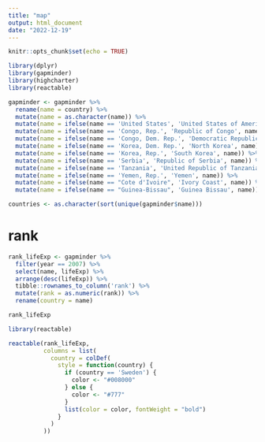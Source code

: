 ```yaml
---
title: "map"
output: html_document
date: "2022-12-19"
---
```


```r
knitr::opts_chunk$set(echo = TRUE)
```


```r

library(dplyr)
library(gapminder)
library(highcharter)
library(reactable)


```


```r

gapminder <- gapminder %>%
  rename(name = country) %>%
  mutate(name = as.character(name)) %>%
  mutate(name = ifelse(name == 'United States', 'United States of America', name)) %>%
  mutate(name = ifelse(name == 'Congo, Rep.', 'Republic of Congo', name)) %>%
  mutate(name = ifelse(name == 'Congo, Dem. Rep.', 'Democratic Republic of the Congo', name)) %>%
  mutate(name = ifelse(name == 'Korea, Dem. Rep.', 'North Korea', name)) %>%
  mutate(name = ifelse(name == 'Korea, Rep.', 'South Korea', name)) %>%
  mutate(name = ifelse(name == 'Serbia', 'Republic of Serbia', name)) %>%
  mutate(name = ifelse(name == 'Tanzania', 'United Republic of Tanzania', name)) %>%
  mutate(name = ifelse(name == 'Yemen, Rep.', 'Yemen', name)) %>%
  mutate(name = ifelse(name == "Cote d'Ivoire", 'Ivory Coast', name)) %>%
  mutate(name = ifelse(name == "Guinea-Bissau", 'Guinea Bissau', name))

```





```r

countries <- as.character(sort(unique(gapminder$name)))

```



# rank

```r


rank_lifeExp <- gapminder %>% 
  filter(year == 2007) %>% 
  select(name, lifeExp) %>% 
  arrange(desc(lifeExp)) %>% 
  tibble::rownames_to_column('rank') %>% 
  mutate(rank = as.numeric(rank)) %>% 
  rename(country = name)

rank_lifeExp

```


```r

library(reactable)

reactable(rank_lifeExp,
          columns = list(
            country = colDef(
              style = function(country) {
                if (country == 'Sweden') {
                  color <- "#008000"
                } else {
                  color <- "#777"
                }
                list(color = color, fontWeight = "bold")
              }
            )
          ))


```



